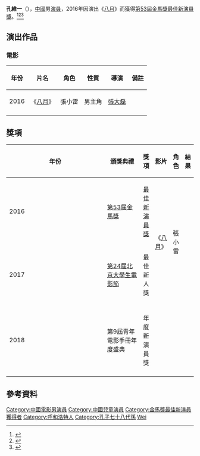 {{藝人
|姓名     = 孔維一
|類型     = 男演員
|圖片     = 
|圖片尺寸 = 
|圖片簡介 = 
|羅馬拼音 = 
|國籍     = {{PRC}}
|出生日期 = {{Birth date and age|2006|3|14}}
|出生地點 = {{CHN}}[[内蒙古自治区|内蒙古自治区]][[呼和浩特|呼和浩特]]
|職業     = 演員
|語言     = 國語
|教育程度 = 
|父母 = 孔德軍
|母校     = [[内蒙古自治区|内蒙古自治区]][[呼和浩特|呼和浩特]]新城區關帝廟小學
|出道作   = 《[[八月_(電影)|八月]]》
|活躍年代 = 2016年 - 至今
|IMDb     = 
|goldenhorseawards = {{獎項|最佳新演員|2016年|《[[八月_(電影)|八月]]》|張小雷}}
}}

'''孔維一'''（{{bd|2006年|3月14日}}），[[中國|中國]]男[[演員|演員]]，2016年因演出《[[八月_(電影)|八月]]》而獲得[[第53屆金馬獎|第53屆金馬獎]][[金馬獎最佳新演員|最佳新演員獎]]。<ref>{{cite news | language = zh | url = https://ent.ltn.com.tw/news/breakingnews/1899129 | title = 金馬》童星孔維一不知金馬獎 自爆靠爸演出 | publisher = 自由時報-娛樂新聞 | date = 2021-11-26 | accessdate = 2022-03-26 | archive-date = 2018-12-04 | archive-url = https://web.archive.org/web/20181204195220/http://ent.ltn.com.tw/news/breakingnews/1899129 }}</ref><ref>{{cite news | language = zh | url = https://www.youtube.com/watch?v=vRBa0iDuuUk | title = 金馬53／十歲孔維一奪最佳新演員獎 感謝導演給成名機會 | publisher = YouTube-三立新聞網SETN | date = 2021-11-26 | accessdate = 2022-03-26 | archive-date = 2022-03-27 | archive-url = https://web.archive.org/web/20220327120102/https://www.youtube.com/watch?v=vRBa0iDuuUk }}</ref><ref>{{cite news  | language = zh  | url = https://udn.com/news/plus/9427/2132029  | title = 新演員／10歲孔維一 歷來第二年輕  | publisher = 聯合新聞網  | date = 2016-11-27  | accessdate = 2017-04-22  | archive-date = 2019-08-02  | archive-url = https://web.archive.org/web/20190802081820/https://udn.com/news/plus/9427/2132029  | dead-url = no  }}</ref>

== 演出作品 ==
=== 電影 ===
{| class = "wikitable"
|-
! 年份
! 片名
! 角色
! 性質
! 導演
! 備註
|-
| 2016
| 《[[八月_(電影)|八月]]》
| 張小雷
| 男主角
| [[張大磊|張大磊]]
| 
|-
|}

== 獎項 ==
{| class="wikitable" width="90%"
|-align=center
! width="8%"|年份
! width="25%"|頒獎典禮
! width="20%"|獎項
! width="20%"|影片
! width="12%"|角色
! width="10%"|結果
|- align=center
| 2016
| [[第53屆金馬獎|第53屆金馬獎]]
| [[金馬獎最佳新演員|最佳新演員獎]]
| rowspan="3"|《[[八月_(電影)|八月]]》
| rowspan="3"|張小雷
| {{won}}
|- align=center
| 2017
| [[北京大學生電影節|第24屆北京大學生電影節]]
| 最佳新人獎
| {{nom}}
|-
|- align=center
| 2018
| 第9屆青年電影手冊年度盛典
| 年度新演員獎
| {{won}}
|-
|}

== 參考資料 ==
{{Reflist}}

{{金馬獎最佳新演員|第53屆}}
{{DEFAULTSORT:Kong weiyi}}
[[Category:中國電影男演員|Category:中國電影男演員]]
[[Category:中國兒童演員|Category:中國兒童演員]]
[[Category:金馬獎最佳新演員獲得者|Category:金馬獎最佳新演員獲得者]]
[[Category:呼和浩特人|Category:呼和浩特人]]
[[Category:孔子七十八代孫|Category:孔子七十八代孫]]
[[Category:孔姓|Wei]]